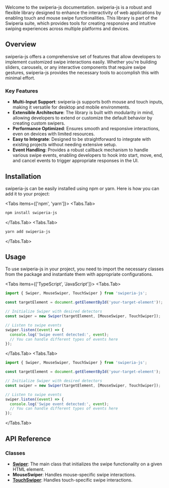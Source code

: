 
Welcome to the swiperia-js documentation. swiperia-js is a robust and flexible library designed to enhance the interactivity of web applications by enabling touch and mouse swipe functionalities. This library is part of the Swiperia suite, which provides tools for creating responsive and intuitive swiping experiences across multiple platforms and devices.

## Overview

swiperia-js offers a comprehensive set of features that allow developers to implement customized swipe interactions easily. Whether you're building sliders, carousels, or any interactive components that require swipe gestures, swiperia-js provides the necessary tools to accomplish this with minimal effort.

### Key Features

- **Multi-Input Support**: swiperia-js supports both mouse and touch inputs, making it versatile for desktop and mobile environments.
- **Extensible Architecture**: The library is built with modularity in mind, allowing developers to extend or customize the default behavior by creating custom swipers.
- **Performance Optimized**: Ensures smooth and responsive interactions, even on devices with limited resources.
- **Easy to Integrate**: Designed to be straightforward to integrate with existing projects without needing extensive setup.
- **Event Handling**: Provides a robust callback mechanism to handle various swipe events, enabling developers to hook into start, move, end, and cancel events to trigger appropriate responses in the UI.

## Installation

swiperia-js can be easily installed using npm or yarn. Here is how you can add it to your project:

<Tabs items={['npm', 'yarn']}>
  <Tabs.Tab>
  ```bash copy
  npm install swiperia-js
  ```
  </Tabs.Tab>
  <Tabs.Tab>
  ```bash copy
  yarn add swiperia-js
  ```
  </Tabs.Tab>
</Tabs>

## Usage

To use swiperia-js in your project, you need to import the necessary classes from the package and instantiate them with appropriate configurations.

<Tabs items={['TypeScript', 'JavaScript']}>
  <Tabs.Tab>
```ts copy
import { Swiper, MouseSwiper, TouchSwiper } from 'swiperia-js';

const targetElement = document.getElementById('your-target-element')!;

// Initialize Swiper with desired detectors
const swiper = new Swiper(targetElement, [MouseSwiper, TouchSwiper]);

// Listen to swipe events
swiper.listen((event) => {
  console.log('Swipe event detected:', event);
  // You can handle different types of events here
});
```
  </Tabs.Tab>
  <Tabs.Tab>
```js copy
import { Swiper, MouseSwiper, TouchSwiper } from 'swiperia-js';

const targetElement = document.getElementById('your-target-element');

// Initialize Swiper with desired detectors
const swiper = new Swiper(targetElement, [MouseSwiper, TouchSwiper]);

// Listen to swipe events
swiper.listen((event) => {
  console.log('Swipe event detected:', event);
  // You can handle different types of events here
});
```
  </Tabs.Tab>
</Tabs>

## API Reference

### Classes

- **[Swiper](/web-js/swiper)**: The main class that initializes the swipe functionality on a given HTML element.
- **MouseSwiper**: Handles mouse-specific swipe interactions.
- **[TouchSwiper](/web-js/touch-swiper)**: Handles touch-specific swipe interactions.
